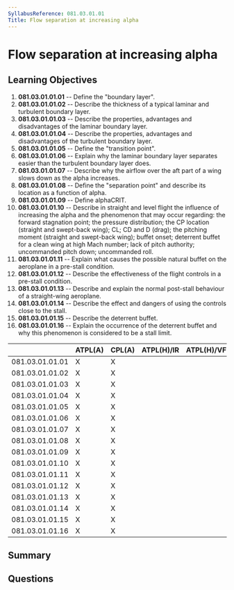 ```yaml
---
SyllabusReference: 081.03.01.01
Title: Flow separation at increasing alpha
---
```


# Flow separation at increasing alpha

## Learning Objectives

1.  **081.03.01.01.01** -- Define the "boundary layer".
2.  **081.03.01.01.02** -- Describe the thickness of a typical laminar and
    turbulent boundary layer.
3.  **081.03.01.01.03** -- Describe the properties, advantages and disadvantages
    of the laminar boundary layer.
4.  **081.03.01.01.04** -- Describe the properties, advantages and disadvantages
    of the turbulent boundary layer.
5.  **081.03.01.01.05** -- Define the "transition point".
6.  **081.03.01.01.06** -- Explain why the laminar boundary layer separates
    easier than the turbulent boundary layer does.
7.  **081.03.01.01.07** -- Describe why the airflow over the aft part of a wing
    slows down as the alpha increases.
8.  **081.03.01.01.08** -- Define the "separation point" and describe its
    location as a function of alpha.
9.  **081.03.01.01.09** -- Define alphaCRIT.
10. **081.03.01.01.10** -- Describe in straight and level flight the influence
    of increasing the alpha and the phenomenon that may occur regarding: the
    forward stagnation point; the pressure distribution; the CP location
    (straight and swept-back wing); CL; CD and D (drag); the pitching moment
    (straight and swept-back wing); buffet onset; deterrent buffet for a clean
    wing at high Mach number; lack of pitch authority; uncommanded pitch down;
    uncommanded roll.
11. **081.03.01.01.11** -- Explain what causes the possible natural buffet on
    the aeroplane in a pre-stall condition.
12. **081.03.01.01.12** -- Describe the effectiveness of the flight controls in
    a pre-stall condition.
13. **081.03.01.01.13** -- Describe and explain the normal post-stall behaviour
    of a straight-wing aeroplane.
14. **081.03.01.01.14** -- Describe the effect and dangers of using the controls
    close to the stall.
15. **081.03.01.01.15** -- Describe the deterrent buffet.
16. **081.03.01.01.16** -- Explain the occurrence of the deterrent buffet and
    why this phenomenon is considered to be a stall limit.

|                 | ATPL(A) | CPL(A) | ATPL(H)/IR | ATPL(H)/VFR | CPL(H) | IR | CBIR(A) |
| --------------- | ------- | ------ | ---------- | ----------- | ------ | -- | ------- |
| 081.03.01.01.01 | X       | X      |            |             |        |    |         |
| 081.03.01.01.02 | X       | X      |            |             |        |    |         |
| 081.03.01.01.03 | X       | X      |            |             |        |    |         |
| 081.03.01.01.04 | X       | X      |            |             |        |    |         |
| 081.03.01.01.05 | X       | X      |            |             |        |    |         |
| 081.03.01.01.06 | X       | X      |            |             |        |    |         |
| 081.03.01.01.07 | X       | X      |            |             |        |    |         |
| 081.03.01.01.08 | X       | X      |            |             |        |    |         |
| 081.03.01.01.09 | X       | X      |            |             |        |    |         |
| 081.03.01.01.10 | X       | X      |            |             |        |    |         |
| 081.03.01.01.11 | X       | X      |            |             |        |    |         |
| 081.03.01.01.12 | X       | X      |            |             |        |    |         |
| 081.03.01.01.13 | X       | X      |            |             |        |    |         |
| 081.03.01.01.14 | X       | X      |            |             |        |    |         |
| 081.03.01.01.15 | X       | X      |            |             |        |    |         |
| 081.03.01.01.16 | X       | X      |            |             |        |    |         |

## Summary

## Questions
